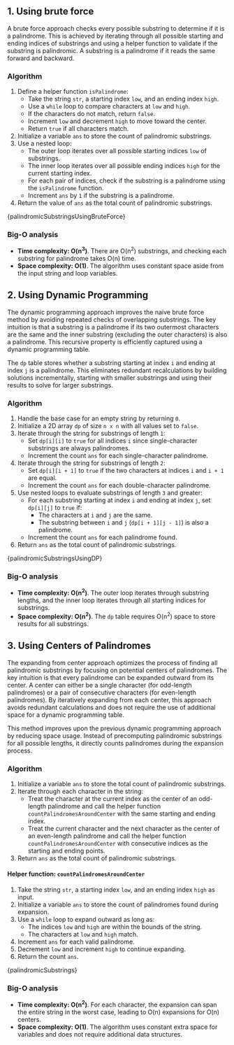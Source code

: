 

## 1. Using brute force

A brute force approach checks every possible substring to determine if it is a palindrome. This is achieved by iterating through all possible starting and ending indices of substrings and using a helper function to validate if the substring is palindromic. A substring is a palindrome if it reads the same forward and backward.

### Algorithm

1. Define a helper function `isPalindrome`:
   - Take the string `str`, a starting index `low`, and an ending index `high`.
   - Use a `while` loop to compare characters at `low` and `high`.
   - If the characters do not match, return `false`.
   - Increment `low` and decrement `high` to move toward the center.
   - Return `true` if all characters match.
2. Initialize a variable `ans` to store the count of palindromic substrings.
3. Use a nested loop:
   - The outer loop iterates over all possible starting indices `low` of substrings.
   - The inner loop iterates over all possible ending indices `high` for the current starting index.
   - For each pair of indices, check if the substring is a palindrome using the `isPalindrome` function.
   - Increment `ans` by `1` if the substring is a palindrome.
4. Return the value of `ans` as the total count of palindromic substrings.

<MDXCodeBlock>{palindromicSubstringsUsingBruteForce}</MDXCodeBlock>

### Big-O analysis

- **Time complexity: O(n<sup>3</sup>)**. There are O(n<sup>2</sup>) substrings, and checking each substring for palindrome takes O(n) time.
- **Space complexity: O(1)**. The algorithm uses constant space aside from the input string and loop variables.

## 2. Using Dynamic Programming

The dynamic programming approach improves the naive brute force method by avoiding repeated checks of overlapping substrings. The key intuition is that a substring is a palindrome if its two outermost characters are the same and the inner substring (excluding the outer characters) is also a palindrome. This recursive property is efficiently captured using a dynamic programming table.

The `dp` table stores whether a substring starting at index `i` and ending at index `j` is a palindrome. This eliminates redundant recalculations by building solutions incrementally, starting with smaller substrings and using their results to solve for larger substrings.

### Algorithm

1. Handle the base case for an empty string by returning `0`.
2. Initialize a 2D array `dp` of size `n x n` with all values set to `false`.
3. Iterate through the string for substrings of length `1`:
   - Set `dp[i][i]` to `true` for all indices `i` since single-character substrings are always palindromes.
   - Increment the count `ans` for each single-character palindrome.
4. Iterate through the string for substrings of length `2`:
   - Set `dp[i][i + 1]` to `true` if the two characters at indices `i` and `i + 1` are equal.
   - Increment the count `ans` for each double-character palindrome.
5. Use nested loops to evaluate substrings of length `3` and greater:
   - For each substring starting at index `i` and ending at index `j`, set `dp[i][j]` to `true` if:
     - The characters at `i` and `j` are the same.
     - The substring between `i` and `j` (`dp[i + 1][j - 1]`) is also a palindrome.
   - Increment the count `ans` for each palindrome found.
6. Return `ans` as the total count of palindromic substrings.

<MDXCodeBlock>{palindromicSubstringsUsingDP}</MDXCodeBlock>

### Big-O analysis

- **Time complexity: O(n<sup>2</sup>)**. The outer loop iterates through substring lengths, and the inner loop iterates through all starting indices for substrings.
- **Space complexity: O(n<sup>2</sup>)**. The `dp` table requires O(n<sup>2</sup>) space to store results for all substrings.

## 3. Using Centers of Palindromes

The expanding from center approach optimizes the process of finding all palindromic substrings by focusing on potential centers of palindromes. The key intuition is that every palindrome can be expanded outward from its center. A center can either be a single character (for odd-length palindromes) or a pair of consecutive characters (for even-length palindromes). By iteratively expanding from each center, this approach avoids redundant calculations and does not require the use of additional space for a dynamic programming table.

This method improves upon the previous dynamic programming approach by reducing space usage. Instead of precomputing palindromic substrings for all possible lengths, it directly counts palindromes during the expansion process.

### Algorithm

1. Initialize a variable `ans` to store the total count of palindromic substrings.
2. Iterate through each character in the string:
   - Treat the character at the current index as the center of an odd-length palindrome and call the helper function `countPalindromesAroundCenter` with the same starting and ending index.
   - Treat the current character and the next character as the center of an even-length palindrome and call the helper function `countPalindromesAroundCenter` with consecutive indices as the starting and ending points.
3. Return `ans` as the total count of palindromic substrings.

#### Helper function: `countPalindromesAroundCenter`

1. Take the string `str`, a starting index `low`, and an ending index `high` as input.
2. Initialize a variable `ans` to store the count of palindromes found during expansion.
3. Use a `while` loop to expand outward as long as:
   - The indices `low` and `high` are within the bounds of the string.
   - The characters at `low` and `high` match.
4. Increment `ans` for each valid palindrome.
5. Decrement `low` and increment `high` to continue expanding.
6. Return the count `ans`.

<MDXCodeBlock>{palindromicSubstrings}</MDXCodeBlock>

### Big-O analysis

- **Time complexity: O(n<sup>2</sup>)**. For each character, the expansion can span the entire string in the worst case, leading to O(n) expansions for O(n) centers.
- **Space complexity: O(1)**. The algorithm uses constant extra space for variables and does not require additional data structures.
